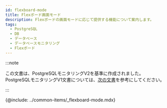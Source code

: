 ```yaml
---
id: flexboard-mode
title: Flexボード画面モード
description: Flexボードの画面モードに応じて提供する機能について案内します。
tags:
  - PostgreSQL
  - DB
  - データベース
  - データベースモニタリング
  - Flexボード
---
```


:::note

この文書は、PostgreSQLモニタリングV2を基準に作成されました。PostgreSQLモニタリングV1文書については、[次の文書](../postgresql-v1/flexboard-mode)を参考にしてください。

:::

{@include: ../common-items/_flexboard-mode.mdx}
